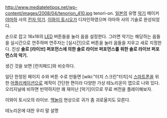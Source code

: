 http://www.mediateletipos.net/wp-content/images/2008/04/tenorion_410.jpg
tenori-on.
[[일본]]의 유명 [[악기]] 메이커 [[야마하]] 사의 [[전자 악기]]. [[이와이 토시오]]가 디자인하였으며 야마하 사의 기술로 완성되었다.

손으로 잡고 16x16의 [[LED]] 버튼들을 눌러 음을 설정한다. 그러면 악기는 해당하는 음들을 실시간으로 연주하며 연주자는 [실시간]으로 버튼을 눌러 음들을 지우고 새로 지정한다. 진성 '''솔로 [라이브] 퍼포먼스에 의한 솔로 라이브 퍼포먼스를 위한 솔로 라이브 퍼포먼스의 악기.'''

생긴 것을 보면 [런치패드]와 비슷하다.

일단 한정된 페이지 수와 버튼 수로 만들면 [wiki:"터치 스크린"터치]식 [[스마트폰]]을 위한 [[어플리케이션]]으로 제작이 간단한 편이라 다양한 가상 테노리온이 앱으로 나와 있다. 오리지널에 비하면 빈약하지만 꽤 재미난 [악기]이므로 무료 버전을 플레이해보자.

{{{#!html
<iframe width="420" height="315" src="http://www.youtube.com/embed/GE-lJzKIzDE" frameborder="0" allowfullscreen></iframe>
}}}

이와이 토시오의 라이브. [[맥놀이]] 현상으로 귀가 좀 괴로울지도 모른다.


{{{#!html
<iframe width="720" height="438" src="http://serviceapi.nmv.naver.com/flash/convertIframeTag.nhn?vid=57D8E3D19C4929486AFCD96732A009E527A9&outKey=V125099203f32ae92341d5b6d9c178be30775f2729329bc48b4135b6d9c178be30775" frameborder="no" scrolling="no"></iframe>
}}}
테노리온에 대한 우리 말 설명


